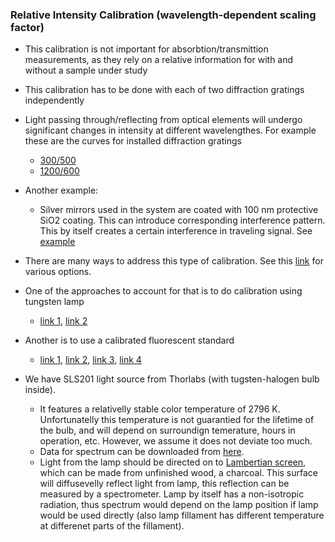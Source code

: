 
### Relative Intensity Calibration (wavelength-dependent scaling factor)

* This calibration is not important for absorbtion/transmittion measurements, as they rely on a relative information for with and without a sample under study

* This calibration has to be done with each of two diffraction gratings independently

* Light passing through/reflecting from optical elements will undergo significant changes in intensity at different wavelengthes. For example these are the curves for installed diffraction gratings 
    - [300/500](http://www.gratinglab.com/Products/Product_Tables/Efficiency/Efficiency.aspx?catalog=53-*-270R) 
    - [1200/600](http://www.gratinglab.com/Products/Product_Tables/Efficiency/Efficiency.aspx?catalog=53-*-340R)
    
* Another example:
    - Silver mirrors used in the system are coated with 100 nm protective SiO2 coating. This can introduce corresponding interference pattern. This by itself creates a certain interference in traveling signal.  See [example](https://www.filmetrics.com/reflectance-calculator?wmin=200&wmax=1000&wstep=1&angle=0&pol=s&units=nm&mmat=Air&mat[]=SiO2&d[]=100&smat=Si&sptype=r)
    
* There are many ways to address this type of calibration. See this [link](http://nvlpubs.nist.gov/nistpubs/Legacy/IR/nistir7458.pdf) for various options.    
    
* One of the approaches to account for that is to do calibration using tungsten lamp
    - [link 1](http://eprints.lancs.ac.uk/6736/1/inproc_326.pdf), 
    [link 2](http://www.pro-lite.co.uk/File/blog_driving_calibration_lamp.php)
* Another is to use a calibrated fluorescent standard
    - [link 1](https://www.sigmaaldrich.com/technical-documents/articles/biofiles/certifi-ed-fluorescence.html), 
    [link 2](https://www.sigmaaldrich.com/catalog/product/sigma/69336?lang=en&region=US),
    [link 3](http://www.polysciences.com/default/catalog-products/microspheres-particles/instrument-standards/fluorescence-standards), 
    [link 4](https://www.labsphere.com/labsphere-products-solutions/materials-coatings-2/coatings-materials/fluorescence-materials/)


* We have SLS201 light source from Thorlabs (with tugsten-halogen bulb inside). 
    - It features a relativelly stable color temperature of 2796 K. Unfortunatelly this temperature is not guarantied for the lifetime of the bulb, and will depend on surroundign temerature, hours in operation, etc. However, we assume it does not deviate too much.  
    - Data for spectrum can be downloaded from  [here](https://www.thorlabs.com/newgrouppage9.cfm?objectgroup_ID=7269).
    - Light from the lamp should be directed on to [Lambertian screen](https://en.wikipedia.org/wiki/Lambertian_reflectance), which can be made from unfinished wood, a charcoal. This surface will diffusevelly reflect light from lamp, this reflection can be measured by a spectrometer. Lamp by itself has a non-isotropic radiation, thus spectrum would depend on the lamp position if lamp would be used directly (also lamp fillament has different temperature at differenet parts of the fillament).
    

